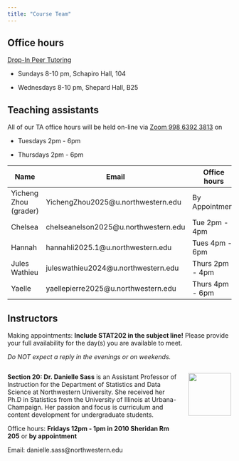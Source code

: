 ---
title: "Course Team"
---

## Office hours

[Drop-In Peer Tutoring](https://www.northwestern.edu/academic-support-learning/course-support/drop-in-peer-tutoring.html)

-   Sundays 8-10 pm, Schapiro Hall, 104

-   Wednesdays 8-10 pm, Shepard Hall, B25

## Teaching assistants

All of our TA office hours will be held on-line via [Zoom 998 6392 3813](https://northwestern.zoom.us/j/99863923813) on

-   Tuesdays 2pm - 6pm

-   Thursdays 2pm - 6pm

| Name                  | Email                                 | Office hours    |
|----------------------|--------------------------------|------------------|
| Yicheng Zhou (grader) | YichengZhou2025\@u.northwestern.edu   | By Appointment  |
| Chelsea               | chelseanelson2025\@u.northwestern.edu | Tue 2pm - 4pm   |
| Hannah                | hannahli2025.1\@u.northwestern.edu    | Tues 4pm - 6pm  |
| Jules Wathieu         | juleswathieu2024\@u.northwestern.edu  | Thurs 2pm - 4pm |
| Yaelle                | yaellepierre2025\@u.northwestern.edu  | Thurs 4pm - 6pm |

## Instructors

Making appointments: **Include STAT202 in the subject line!** Please provide your full availability for the day(s) you are available to meet.

*Do NOT expect a reply in the evenings or on weekends.*

::: columns
::: {.column width="80%"}
**Section 20: Dr. Danielle Sass** is an Assistant Professor of Instruction for the Department of Statistics and Data Science at Northwestern University. She received her Ph.D in Statistics from the University of Illinois at Urbana-Champaign. Her passion and focus is curriculum and content development for undergraduate students.

Office hours: **Fridays 12pm - 1pm in 2010 Sheridan Rm 205** or **by appointment**

Email: danielle.sass\@northwestern.edu
:::

::: {.column width="20%"}
![](images/ta/profile_sass.jpg){height="1in"}
:::
:::

<!-- ::: columns -->

<!-- ::: {.column width="80%"} -->

<!-- **Section 21: Dr. Arend Kuyper** is an Associate Professor of Instruction for the Department of Statistics and Data Science at Northwestern University. Individual office hours can be made **by appointment** by emailing a-kuyper\@northwestern.edu -->

<!-- ::: -->

<!-- ::: {.column width="20%"} -->

<!-- ![](images/ta/profile_kuyper.jpg){height="1in"} -->

<!-- ::: -->

<!-- ::: -->
